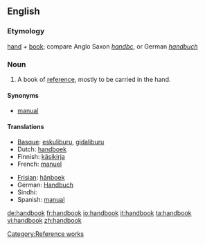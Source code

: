 ==English==

===Etymology===
[[hand]] + [[book]]; compare Anglo Saxon ''[[handbc]]'', or German ''[[handbuch]]''

===Noun===
{{wikipedia}}
{{en-noun}}

# A book of [[reference]], mostly to be carried in the hand.

====Synonyms====
* [[manual]]

====Translations====
{{top}}
*[[Basque]]: [[eskuliburu]], [[gidaliburu]]
*Dutch: [[handboek]] {{n}}
*Finnish: [[käsikirja]]
*French: [[manuel]] {{m}}
{{mid}}
*[[Frisian]]: [[hânboek]] {{n}}
*German: [[Handbuch]] {{n}}
*Sindhi: {{SDchar|دَستِينامو}} {{m}}
*Spanish: [[manual]] {{m}}
{{bottom}}

[[Category:Reference works]]

[[de:handbook]]
[[fr:handbook]]
[[io:handbook]]
[[it:handbook]]
[[ta:handbook]]
[[vi:handbook]]
[[zh:handbook]]